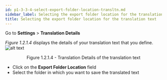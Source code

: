 ```yaml
---
id: p1-3-3-4-select-export-folder-location-transltn.md
sidebar_label: Selecting the export folder location for the translation text
title: Selecting the export folder location for the translation text
---
```


Go to **Settings** > **Translation Details**

_Figure 1.2.1.4_ displays the details of your translation text that you define.
![alt text](/AutographaLiveImages/Getting_Started/translation-details-fig-1.2.1.4.jpg 'Translation Details of the translation text')

<div align='center' style={{ fontStyle: 'Italic' }}>Figure 1.2.1.4 - Translation Details of the translation text</div>

-   Click on the **Export Folder Location** field
-   Select the folder in which you want to save the translated text
